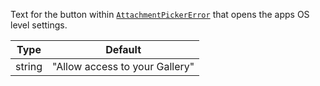 Text for the button within [`AttachmentPickerError`](../../../core-components/overlay-provider#attachmentpickererror) that opens the apps OS level settings.

| Type | Default |
| - | - |
| string | "Allow access to your Gallery" |